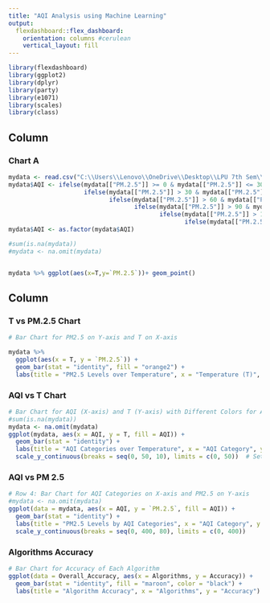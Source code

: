 ---
title: "AQI Analysis using Machine Learning"
output: 
  flexdashboard::flex_dashboard:
    orientation: columns #cerulean
    vertical_layout: fill
---

```{r setup, include=FALSE}
library(flexdashboard)
library(ggplot2)
library(dplyr)
library(party)
library(e1071)
library(scales)
library(class)
```

Column {data-width=650}
-----------------------------------------------------------------------

### Chart A

```{r}
mydata <- read.csv("C:\\Users\\Lenovo\\OneDrive\\Desktop\\LPU 7th Sem\\INT234\\INT234_Project\\data.csv")
mydata$AQI <- ifelse(mydata[["PM.2.5"]] >= 0 & mydata[["PM.2.5"]] <= 30, "Good",
                     ifelse(mydata[["PM.2.5"]] > 30 & mydata[["PM.2.5"]] <= 60, "Satisfactory",
                            ifelse(mydata[["PM.2.5"]] > 60 & mydata[["PM.2.5"]] <= 90, "Moderate",
                                   ifelse(mydata[["PM.2.5"]] > 90 & mydata[["PM.2.5"]] <= 120, "Poor",
                                          ifelse(mydata[["PM.2.5"]] > 120 & mydata[["PM.2.5"]] <= 250, "Very Poor",
                                                 ifelse(mydata[["PM.2.5"]] > 250, "Severe", NA))))))
mydata$AQI <- as.factor(mydata$AQI)

#sum(is.na(mydata)) 
#mydata <- na.omit(mydata)


mydata %>% ggplot(aes(x=T,y=`PM.2.5`))+ geom_point()

```

Column {data-width=350}
-----------------------------------------------------------------------

### T vs PM.2.5 Chart

```{r}
# Bar Chart for PM2.5 on Y-axis and T on X-axis

mydata %>%
  ggplot(aes(x = T, y = `PM.2.5`)) +
  geom_bar(stat = "identity", fill = "orange2") +
  labs(title = "PM2.5 Levels over Temperature", x = "Temperature (T)", y = "PM2.5")

```

### AQI vs T Chart
```{r}
# Bar Chart for AQI (X-axis) and T (Y-axis) with Different Colors for AQI Categories
#sum(is.na(mydata)) 
mydata <- na.omit(mydata)
ggplot(mydata, aes(x = AQI, y = T, fill = AQI)) +
  geom_bar(stat = "identity") +
  labs(title = "AQI Categories over Temperature", x = "AQI Category", y = "Temperature (T)") +
  scale_y_continuous(breaks = seq(0, 50, 10), limits = c(0, 50))  # Set limits to spread the values

```
### AQI vs PM 2.5
```{r}
# Row 4: Bar Chart for AQI Categories on X-axis and PM2.5 on Y-axis
#mydata <- na.omit(mydata)
ggplot(data = mydata, aes(x = AQI, y = `PM.2.5`, fill = AQI)) +
  geom_bar(stat = "identity") +
  labs(title = "PM2.5 Levels by AQI Categories", x = "AQI Category", y = "PM2.5 Level") +
  scale_y_continuous(breaks = seq(0, 400, 80), limits = c(0, 400)) 

```
### Algorithms Accuracy
```{r}
# Bar Chart for Accuracy of Each Algorithm
ggplot(data = Overall_Accuracy, aes(x = Algorithms, y = Accuracy)) +
  geom_bar(stat = "identity", fill = "maroon", color = "black") +
  labs(title = "Algorithm Accuracy", x = "Algorithms", y = "Accuracy")
```